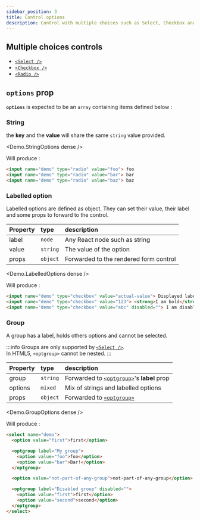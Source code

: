 ```yaml
---
sidebar_position: 3
title: Control options
description: Control with multiple choices such as Select, Checkbox and Radio in HTML5
---
```



<!-- docusaurus do not support css import from node_modules -->
<style type="text/css"> { ConcreteFormStyles } </style>

## Multiple choices controls

- [`<Select />`](./api#select-)
- [`<Checkbox />`](./api#checkbox-)
- [`<Radio />`](./api#radio-)

## `options` prop

**`options`** is expected to be an `array` containing items defined below :

### String
the **key** and the **value** will share the same `string` value provided.

<Demo.StringOptions dense />

Will produce :
```html
<input name="demo" type="radio" value="foo"> foo
<input name="demo" type="radio" value="bar"> bar
<input name="demo" type="radio" value="baz"> baz
```

### Labelled option
Labelled options are defined as object. They can set their value, their label and some props to forward to the control.

| Property | type | description |
| :--- | :--- | :--- |
| label | `node` | Any React node such as string |
| value | `string` | The value of the option |
| props | `object` | Forwarded to the rendered form control |

<Demo.LabelledOptions dense />

Will produce :
```html
<input name="demo" type="checkbox" value="actual-value"> Displayed label
<input name="demo" type="checkbox" value="123"> <strong>I am bold</strong>
<input name="demo" type="checkbox" value="abc" disabled=""> I am disabled
```

### Group
A group has a label, holds others options and cannot be selected.

:::info
Groups are only supported by [`<Select />`](./api#select-).<br />
In HTML5, `<optgroup>` cannot be nested.
:::

| Property | type | description |
| :--- | :--- | :--- |
| group | `string` | Forwarded to [`<optgroup>`](https://developer.mozilla.org/en-US/docs/Web/HTML/Element/optgroup)'s **label** prop |
| options | `mixed` | Mix of strings and labelled options |
| props | `object` | Forwarded to [`<optgroup>`](https://developer.mozilla.org/en-US/docs/Web/HTML/Element/optgroup) |

<Demo.GroupOptions dense />

Will produce :
```html
<select name="demo">
  <option value="first">first</option>

  <optgroup label="My group">
    <option value="foo">foo</option>
    <option value="bar">Bar!</option>
  </optgroup>

  <option value="not-part-of-any-group">not-part-of-any-group</option>

  <optgroup label="Disabled group" disabled="">
    <option value="first">first</option>
    <option value="second">second</option>
  </optgroup>
</select>
```